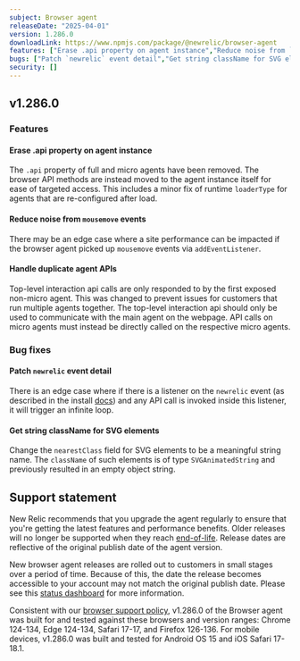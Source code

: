 ```yaml
---
subject: Browser agent
releaseDate: "2025-04-01"
version: 1.286.0
downloadLink: https://www.npmjs.com/package/@newrelic/browser-agent
features: ["Erase .api property on agent instance","Reduce noise from `mousemove` events","Handle duplicate agent APIs"]
bugs: ["Patch `newrelic` event detail","Get string className for SVG elements"]
security: []
---
```


## v1.286.0

### Features

#### Erase .api property on agent instance
The `.api` property of full and micro agents have been removed. The browser API methods are instead moved to the agent instance itself for ease of targeted access. This includes a minor fix of runtime `loaderType` for agents that are re-configured after load.

#### Reduce noise from `mousemove` events
There may be an edge case where a site performance can be impacted if the browser agent picked up `mousemove` events via `addEventListener`.

#### Handle duplicate agent APIs
Top-level interaction api calls are only responded to by the first exposed non-micro agent. This was changed to prevent issues for customers that run multiple agents together. The top-level interaction api should only be used to communicate with the main agent on the webpage. API calls on micro agents must instead be directly called on the respective micro agents.


### Bug fixes

#### Patch `newrelic` event detail
There is an edge case where if there is a listener on the `newrelic` event (as described in the install [docs](https://docs.newrelic.com/docs/browser/browser-monitoring/installation/install-browser-monitoring-agent/#browser_delay)) and any API call is invoked inside this listener, it will trigger an infinite loop.

#### Get string className for SVG elements
Change the `nearestClass` field for SVG elements to be a meaningful string name. The `className` of such elements is of type `SVGAnimatedString` and previously resulted in an empty object string.

## Support statement

New Relic recommends that you upgrade the agent regularly to ensure that you're getting the latest features and performance benefits. Older releases will no longer be supported when they reach [end-of-life](https://docs.newrelic.com/docs/browser/browser-monitoring/getting-started/browser-agent-eol-policy/). Release dates are reflective of the original publish date of the agent version.

New browser agent releases are rolled out to customers in small stages over a period of time. Because of this, the date the release becomes accessible to your account may not match the original publish date. Please see this [status dashboard](https://newrelic.github.io/newrelic-browser-agent-release/) for more information.

Consistent with our [browser support policy](https://docs.newrelic.com/docs/browser/new-relic-browser/getting-started/compatibility-requirements-browser-monitoring/#browser-types), v1.286.0 of the Browser agent was built for and tested against these browsers and version ranges: Chrome 124-134, Edge 124-134, Safari 17-17, and Firefox 126-136. For mobile devices, v1.286.0 was built and tested for Android OS 15 and iOS Safari 17-18.1.